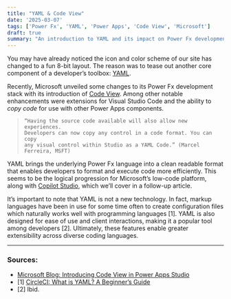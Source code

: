 ```yaml
---
title: "YAML & Code View"
date: '2025-03-07'
tags: ['Power Fx', 'YAML', 'Power Apps', 'Code View', 'Microsoft']
draft: true
summary: "An introduction to YAML and its impact on Power Fx development, along with the introduction of Code View in Power Apps Studio."
---
```


You may have already noticed the icon and color scheme of our site has changed to a fun 8-bit layout. The reason was to tease out another core component of a developer’s toolbox: [YAML](https://yaml.org/).

Recently, Microsoft unveiled some changes to its Power Fx development stack with its introduction of [Code View](https://www.microsoft.com/en-us/power-platform/blog/power-apps/introducing-code-view-in-power-apps-studio-public-preview/). Among other notable enhancements were extensions for Visual Studio Code and the ability to *copy code* for use with other Power Apps components.

> ```
> “Having the source code available will also allow new experiences.
> Developers can now copy any control in a code format. You can copy
> any visual control within Studio as a YAML Code.” (Marcel Ferreira, MSFT)
> ```

YAML brings the underlying Power Fx language into a clean readable format that enables developers to format and execute code more efficiently. This seems to be the logical progression for Microsoft’s low-code platform, along with [Copilot Studio](https://www.microsoft.com/en-us/microsoft-copilot/microsoft-copilot-studio), which we’ll cover in a follow-up article.

It’s important to note that YAML is not a new technology. In fact, markup languages have been in use for some time often to create configuration files which naturally works well with programming languages \[1\]. YAML is also designed for ease of use and client interactions, making it a popular tool among developers \[2\]. Ultimately, these features enable greater extensibility across diverse coding languages.

---

### Sources:

* [Microsoft Blog: Introducing Code View in Power Apps Studio](https://www.microsoft.com/en-us/power-platform/blog/power-apps/introducing-code-view-in-power-apps-studio-public-preview/)
* \[1\] [CircleCI: What is YAML? A Beginner’s Guide](https://circleci.com/blog/what-is-yaml-a-beginner-s-guide/)
* \[2\] Ibid.
